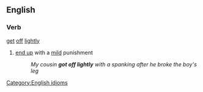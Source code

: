 ==English==
===Verb===
[[get]] [[off]] [[lightly]]
# [[end up]] with a [[mild]] punishment
#:''My cousin '''got off lightly''' with a spanking after he broke the boy's leg''
[[Category:English idioms]]